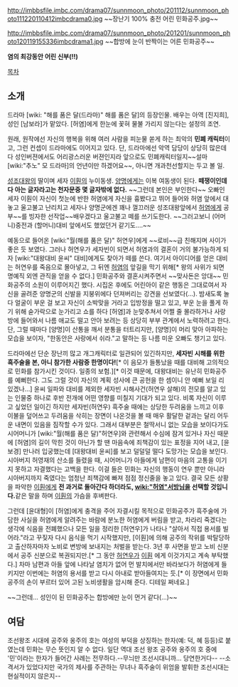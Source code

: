 http://imbbsfile.imbc.com/drama07/sunnmoon_photo/201112/sunnmoon_photo111220110412imbcdrama0.jpg
~~장난기 100% 충전 어린 민화공주.jpg~~

http://imbbsfile.imbc.com/drama07/sunnmoon_photo/201201/sunnmoon_photo120119155336imbcdrama1.jpg
~~합방에 눈이 반짝이는 어른 민화공주~~

'''염의 최강동안 어린 신부(!!)'''

[[목차]]
== 소개 ==
드라마 [wiki: "해를 품은 달(드라마)" 해를 품은 달]의 등장인물. 배우는 아역 [진지희], 성인 [남보라]가 맡았다. [허염]에게 한눈에 꽃혀 물불 가리지 않는다는 설정의 조연.

원래, 원작에선 자신의 행복을 위해 여러 사람을 피눈물 쏟게 하는 최악의 '''민폐 캐릭터'''이고, 그런 컨셉이 드라마에도 이어지고 있다. 단, 드라마에선 악역 담당이 상당히 많은데다 성인버젼에서도 어리광스러운 버젼인지라 앞으로도 민폐캐릭터일지~~설마 [wiki:"추노" 모 드라마]의 언년이만 하겠어요~~, 아니면 개과천선할지는 두고 볼 일.

[[성조대왕]]의 딸이며 세자 [[이훤]]의 누이동생. [[양명]]에게는 이복 여동생이 된다. '''떼쟁이인데다 아는 글자라고는 천자문중 몇 글자밖에 없다.''' ~~그런데 본인은 부인한다~~ 오빠인 세자 이훤이 자신이 첫눈에 반한 허염에게 자신을 흉봤다고 뛰어 들어와 허염 앞에서 대놓고 울고불고 난리치고 세자나 양명군에겐 꽤나 껄끄러운 성조대왕앞에서 [[허염]]에게 공부~~를 빙자한 선작업~~배우겠다고 울고불고 떼를 쓰기도한다. ~~그러고보니 (어머니)중전과 (할머니)대비 앞에서도 했었던거 같기도....~~

예동으로 들어온 [wiki:"월(해를 품은 달)" 허연우]에게 ~~로비~~급 친해지며 사이가 좋은 듯 보였다. 그러나 허연우가 세자빈이 되면서 허염과의 결혼이 거의 불가능하게 되자 [wiki:"대왕대비 윤씨" 대비]에게도 찾아가 떼를 쓴다. 여기서 아이디어를 얻은 대비는 허연우를 죽음으로 몰아넣고, 그 뒤엔 [[허염]]의 앞길을 막기 위해[* 왕의 사위가 되면 명예직 외엔 관직을 얻을 수 없다.] 민화공주와 결혼시켜주면서 ~~맞사돈은 앙대~~ 민화공주의 소원이 이루어지긴 했다. 시집온 후에도 어린아이 같은 행동은 그대로여서 자신을 골려준 양명군의 신발을 지붕위에다 던져버리는 강견을 선보였다(...).
밤새도록 놀다 얼굴이 부운 걸 보고 자신이 소박맞을 거라고 입방정을 떨고 있고, 부운 눈을 풀게 하기 위해 숟가락으로 눈가리고 쇼를 하다 [허염]과 눈맞추쳐서 어쩔 줄 몰라하거나 사랑방에 들어와서 나름 애교도 떨고 안아 보려는 등 상당히 부부 관계에서 노력하려고 한다. 단, 그럴 때마다 [양명]이 산통을 깨서 분통을 터트리지만, [양명]이 머리 맞아 아파하는 모습을 보이자, "한동안은 사랑에서 쉬라."고 말하는 등 나름 미운 오빠도 챙기고 있다.

드라마에선 단순 장난끼 많고 개그캐릭터로 일관되어 있긴하지만, '''세자빈 시해를 위한 흑주술을 본, 아니 참가한 사람중 한명이다!'''[* 이 음모가 들통났을 때를 대비해 고의적으로 민화를 참가시킨 것이다. 일종의 보험.][* 이것 때문에, 대왕대비는 유난히 민화공주를 예뻐한다. 그도 그럴 것이 자신의 계획 성사에 큰 공헌을 한 셈이니 안 예뻐 보일 리 있겠나...] 윤씨 일파와 대비를 제외한 세자빈 시해사건(허연우 살해)의 전모를 알고 있는 인물중 하나로 후반 전개에 어떤 영향를 미칠지 기대가 되고 있다. 비록 자신이 이루고 싶었던 일이긴 하지만 세자빈(허연우) 흑주술 때에는 상당한 두려움을 느끼고 이후 이불을 덮어쓰고 두려움을 삭히는 장면이 나온것을 볼 때 매우 활달한 겉과는 달리 어두운 내면이 있음을 짐작할 수가 있다. 그래서 대부분은 철딱서니 없는 모습을 보이다가도 시어머니가 [wiki:"월(해를 품은 달)"허연우]와 관련해서 수심에 잠겨 있거나 자신 때문에 [허염]의 길이 막힌 것이 아닌가 할 땐 마음속에 죄책감이 있는 표정을 지어 내고, [윤보경] 만나러 입궁했는데 [대왕대비 윤씨]를 보고 덜덜덜 떨다 도망가는 모습을 보인다.
시아버지 허영재의 산소를 들렸을 때, 시어머니가 아들에게 남편이 마음의 고통을 이기지 못하고 자결했다는 고백을 한다. 이걸 들은 민화는 자신의 행동이 연우 뿐만 아니라 시아버지까지 죽였다는 엄청난 죄책감에 빠져 점점 정신줄을 놓고 있다. 결국 모든 상황을 파악한 [[이훤]]에게 '''전 과거로 돌아간다 하더라도, [[wiki:"허염"서방님]]을 선택할 것입니다.'''같은 말을 하며 [[이훤]]의 가슴을 후벼판다.

그런데 [윤대형]이 [허염]에게 충격을 주어 자결시킬 목적으로 민화공주가 흑주술에 가담한 사실을 허염에게 알려주는 바람에 분노한 허염에게 버림을 받고, 차라리 죽겠다는 생각에 식음을 전폐했으나 모든 일을 정리한 [허연우]가 나타나 "살아서 직접 용서를 빌어라."라고 꾸짖자 다시 음식을 먹기 시작했지만, [이훤]에 의해 공주의 작위를 박탈당하고 출산하자마자 노비로 변방에 보내지는 처벌을 받는다. 3년 후 사면을 받고 노비 신분에서 공주 신분으로 복권되지만.[* 그 동안 [[허연우]]가 [[이훤]] 에게 이것가지고 계속 부탁했다.] 차마 남편과 아들 앞에 나타날 염치가 없어 먼 발치에서만 바라보다가 허염에게 들키지만 이번에는 허염의 용서를 받고 다시 아내로 받아들여지는 듯.[* 이 장면에서 민화공주의 손이 부르터 있어 고된 노비생활을 암시해 준다. 디테일 쩌네요.]

~~그런데... 성인이 된 민화공주는 합방에만 눈이 먼거 같다(...)~~

== 여담 ==
조선왕조 시대에 공주와 옹주의 호는 여성의 부덕을 상징하는 한자(예: 덕, 혜 등등)로 붙였는데 민화는 무슨 뜻인지 알 수 없다.
일단 역대 조선 왕조 공주와 옹주의 호 중에 '민'이라는 한자가 들어간 사례는 전무하다.--무늬만 조선시대니까... 당연한거다-- --소격서가 있었다지만 국가의 제사를 주관하는 무녀나 흑주술이 위엄을 발휘한 조선시대는 현실적이지 않은지--
